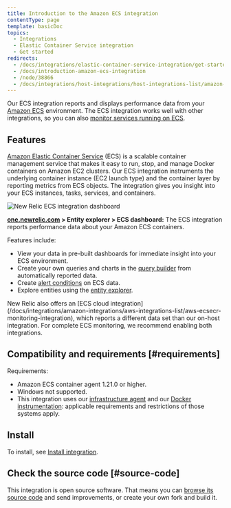 ```yaml
---
title: Introduction to the Amazon ECS integration
contentType: page
template: basicDoc
topics:
  - Integrations
  - Elastic Container Service integration
  - Get started
redirects:
  - /docs/integrations/elastic-container-service-integration/get-started/about-elastic-container-service-integration
  - /docs/introduction-amazon-ecs-integration
  - /node/38866
  - /docs/integrations/host-integrations/host-integrations-list/amazon-ecs
---
```


Our ECS integration reports and displays performance data from your [Amazon ECS](https://docs.aws.amazon.com/ecs/index.html) environment. The ECS integration works well with other integrations, so you can also [monitor services running on ECS](/docs/integrations/host-integrations/host-integrations-list/monitor-services-running-amazon-ecs).

## Features

[Amazon Elastic Container Service](https://docs.aws.amazon.com/ecs/index.html) (ECS) is a scalable container management service that makes it easy to run, stop, and manage Docker containers on Amazon EC2 clusters. Our ECS integration instruments the underlying container instance (EC2 launch type) and the container layer by reporting metrics from ECS objects. The integration gives you insight into your ECS instances, tasks, services, and containers.

![New Relic ECS integration dashboard](./images/new-relic-ecs-integration-dashboards_0.png "new-relic-ecs-integration-dashboards.png")

**[one.newrelic.com](https://one.newrelic.com) > Entity explorer > ECS dashboard:** The ECS integration reports performance data about your Amazon ECS containers.

Features include:

* View your data in pre-built dashboards for immediate insight into your ECS environment.
* Create your own queries and charts in the [](/docs/insights) [query builder](/docs/chart-builder/use-chart-builder/get-started/introduction-chart-builder) from automatically reported data.
* Create [alert conditions](/docs/ecs-integration-recommended-alert-conditions) on ECS data.
* Explore entities using the [entity explorer](/docs/new-relic-one/use-new-relic-one/ui-data/new-relic-one-entity-explorer-view-performance-across-apps-services-hosts).

<Callout variant="important">
  New Relic also offers an [ECS cloud integration](/docs/integrations/amazon-integrations/aws-integrations-list/aws-ecsecr-monitoring-integration), which reports a different data set than our on-host integration. For complete ECS monitoring, we recommend enabling both integrations.
</Callout>

## Compatibility and requirements [#requirements]

Requirements:

* Amazon ECS container agent 1.21.0 or higher.
* Windows not supported.
* This integration uses our [infrastructure agent](/docs/infrastructure/new-relic-infrastructure/getting-started/compatibility-requirements-new-relic-infrastructure) and our [Docker instrumentation](/docs/infrastructure/install-configure-manage-infrastructure/docker-installation/docker-instrumentation-infrastructure): applicable requirements and restrictions of those systems apply.

## Install

To install, see [Install integration](https://docs.newrelic.com/docs/install-ecs-integration).

## Check the source code [#source-code]

This integration is open source software. That means you can [browse its source code](https://github.com/newrelic/nri-ecs "Link opens in a new window.") and send improvements, or create your own fork and build it.
